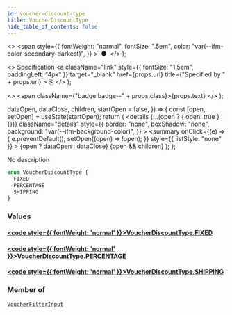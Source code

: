 ```yaml
---
id: voucher-discount-type
title: VoucherDiscountType
hide_table_of_contents: false
---
```


  <>
    <span
      style={{
        fontWeight: "normal",
        fontSize: ".5em",
        color: "var(--ifm-color-secondary-darkest)",
      }}
    >
      &nbsp;●&nbsp;
    </span>
  </>
);

  <>
    Specification
    <a
      className="link"
      style={{ fontSize: "1.5em", paddingLeft: "4px" }}
      target="\_blank"
      href={props.url}
      title={"Specified by " + props.url}
    >
      ⎘
    </a>
  </>
);

  <>
    <span className={"badge badge--" + props.class}>{props.text}</span>
  </>
);


  dataOpen,
  dataClose,
  children,
  startOpen = false,
}) => {
  const [open, setOpen] = useState(startOpen);
  return (
    <details
      {...(open ? { open: true } : {})}
      className="details"
      style={{
        border: "none",
        boxShadow: "none",
        background: "var(--ifm-background-color)",
      }}
    >
      <summary
        onClick={(e) => {
          e.preventDefault();
          setOpen((open) => !open);
        }}
        style={{ listStyle: "none" }}
      >
        {open ? dataOpen : dataClose}
      </summary>
      {open && children}
    </details>
  );
};

No description

```graphql
enum VoucherDiscountType {
  FIXED
  PERCENTAGE
  SHIPPING
}
```

### Values

#### [<code style={{ fontWeight: 'normal' }}>VoucherDiscountType.<b>FIXED</b></code>](#)

>

#### [<code style={{ fontWeight: 'normal' }}>VoucherDiscountType.<b>PERCENTAGE</b></code>](#)

>

#### [<code style={{ fontWeight: 'normal' }}>VoucherDiscountType.<b>SHIPPING</b></code>](#)

>

### Member of

[`VoucherFilterInput`](../../../api-reference/discounts/inputs/voucher-filter-input) <Badge class="secondary" text="input"/>
